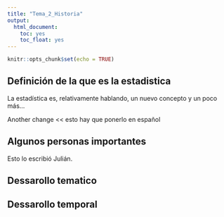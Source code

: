 ```yaml
---
title: "Tema_2_Historia"
output: 
  html_document:
    toc: yes
    toc_float: yes
---
```


```r
knitr::opts_chunk$set(echo = TRUE)
```

## Definición de la que es la estadistica

La estadística es, relativamente hablando, un nuevo concepto y un poco más...


Another change << esto hay que ponerlo en español


## Algunos personas importantes

Esto lo escribió Julián.

## Dessarollo tematico 


## Dessarollo temporal 



